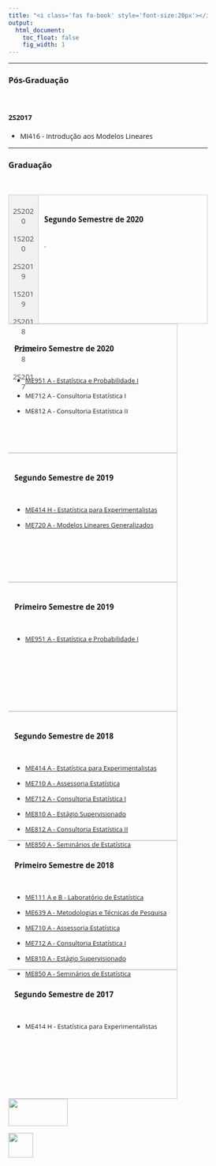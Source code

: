 ```yaml
---
title: "<i class='fas fa-book' style='font-size:20px'></i> Ensino"
output:
  html_document:
    toc_float: false
    fig_width: 1
---
```


<style>
* {box-sizing: border-box}
body {font-family: Open Sans;}

/* Style the tab */
.tab {
  float: left;
  border: 1px solid #ccc;
  background-color: #f1f1f1;
  width: 15%;
  height: 262px;
}

/* Style the buttons inside the tab */
.tab button {
  display: block;
  background-color: inherit;
  color: #4d4d4d;
  padding: 8px 8px;
  width: 100%;
  border: none;
  outline: none;
  text-align: center;
  cursor: pointer;
  transition: 0.3s;
  font-size: 15px;
  font-family: 'Open Sans';
  font-style: normal;
}

/* Change background color of buttons on hover */
.tab button:hover {
  background-color: #ddd;
}

/* Create an active/current "tab button" class */
.tab button.active {
  background-color: #ccc;
}

/* Style the tab content */
.tabcontent {
  float: left;
  padding: 0px 12px;
  border: 1px solid #ccc;
  width: 85%;
  border-left: none;
  height: 262px;
  font-size: 13px;
  font-family: 'Open Sans';
  font-style: normal;
}
</style>

----

### Pós-Graduação
<p class="ptitle"> \ </p>

#### 2S2017

- MI416 - Introdução aos Modelos Lineares 
</br>

----

### Graduação
<p class="ptitle"> \ </p>

<div class="tab">
  <button class="tablinks" onclick="openE(event, '2S2020')">2S2020</button>
  <button class="tablinks" onclick="openE(event, '1S2020')" id="defaultOpen">1S2020</button>
  <button class="tablinks" onclick="openE(event, '2S2019')">2S2019</button>
  <button class="tablinks" onclick="openE(event, '1S2019')">1S2019</button>
  <button class="tablinks" onclick="openE(event, '2S2018')">2S2018</button>
  <button class="tablinks" onclick="openE(event, '1S2018')">1S2018</button>
  <button class="tablinks" onclick="openE(event, '2S2017')">2S2017</button>
</div>

<div id="2S2020" class="tabcontent">
</br>
<h3>Segundo Semestre de 2020</h3>
<p>
</br>
.
</p>
</div>

<div id="1S2020" class="tabcontent">
</br>
<h3>Primeiro Semestre de 2020</h3>
<p>
</br>

- [ME951 A - Estatística e Probabilidade I](me951_1s2020.html)
</br>

- ME712 A -  Consultoria Estatística I
</br>

- ME812 A -  Consultoria Estatística II

</p>
</div>

<div id="2S2019" class="tabcontent">
</br>
<h3>Segundo Semestre de 2019</h3>
<p>
</br>

- [ME414 H - Estatística para Experimentalistas](me414_2s2019.html)
</br>

- [ME720 A -  Modelos Lineares Generalizados](me720_2s2019.html)

</p>
</div>

<div id="1S2019" class="tabcontent">
</br>
<h3>Primeiro Semestre de 2019</h3>
<p>
</br>

- [ME951 A - Estatística e Probabilidade I](me951_1s2019.html)

</p>
</div>

<div id="2S2018" class="tabcontent">
</br>
<h3>Segundo Semestre de 2018</h3>
<p>
</br>

- [ME414 A - Estatística para Experimentalistas](me414_2s2018.html)
</br>

- [ME710 A - Assessoria Estatística](Disciplinas/EmentaME710_2S2018.pdf)
</br>

- [ME712 A -  Consultoria Estatística I](Disciplinas/EmentaME712e812_2S2018.pdf)
</br>

- [ME810 A - Estágio Supervisionado](Disciplinas/EmentaME810_2S2018.pdf)
</br>

- [ME812 A -  Consultoria Estatística II](Disciplinas/EmentaME712e812_2S2018.pdf)
</br>

- [ME850 A - Seminários de Estatística](Disciplinas/EmentaME850_2S2018.pdf)

</p>
</div>

<div id="1S2018" class="tabcontent">
</br>
<h3>Primeiro Semestre de 2018</h3>
<p>
</br>

- [ME111 A e B - Laboratório de Estatística](me111_1s2018.html)
</br>

- [ME639 A -  Metodologias e Técnicas de Pesquisa](me639_1s2018.html)
</br>

- [ME710 A - Assessoria Estatística](Disciplinas/EmentaME710_1s2018.pdf)
</br>

- [ME712 A -  Consultoria Estatística I](Disciplinas/EmentaME712_1s2018.pdf)
</br>

- [ME810 A - Estágio Supervisionado](Disciplinas/EmentaME810_1s2018.pdf)
</br>

- [ME850 A - Seminários de Estatística](Disciplinas/EmentaME850_1s2018.pdf)

</p>
</div>

<div id="2S2017" class="tabcontent">
</br>
<h3>Segundo Semestre de 2017</h3>
<p>
</br>

- ME414 H - Estatística para Experimentalistas

</p>
</div>

<script>
function openE(evt, cityName) {
  var i, tabcontent, tablinks;
  tabcontent = document.getElementsByClassName("tabcontent");
  for (i = 0; i < tabcontent.length; i++) {
    tabcontent[i].style.display = "none";
  }
  tablinks = document.getElementsByClassName("tablinks");
  for (i = 0; i < tablinks.length; i++) {
    tablinks[i].className = tablinks[i].className.replace(" active", "");
  }
  document.getElementById(cityName).style.display = "block";
  evt.currentTarget.className += " active";
}

// Get the element with id="defaultOpen" and click on it
document.getElementById("defaultOpen").click();
</script>

\ 

</br>

<!-- ----------------------------------------- -->
<p class="outset"></p>
<div id="footer">
<p>
<div class="column-f1">
<img src="imagens/logo-unicamp1.png" width="120" height="55">
</div>
<div class="column-f2">
<img src="imagens/logoimecc.png" width="50" height="50">
</div>
</p>
</div>
